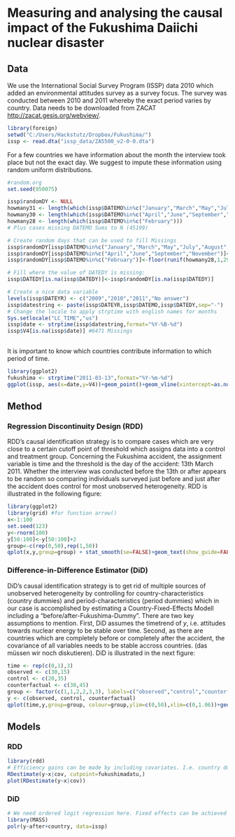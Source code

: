 # Measuring and analysing the causal impact of the Fukushima Daiichi nuclear disaster

## Data

We use the International Social Survey Program (ISSP) data 2010 which added an environmental attitudes survey as a survey focus. The survey was conducted between 2010 and 2011 whereby the exact period varies by country. Data needs to be downloaded from ZACAT <http://zacat.gesis.org/webview/>.

```r
library(foreign)
setwd("C:/Users/Hackstutz/Dropbox/Fukushima/")
issp <- read.dta("issp_data/ZA5500_v2-0-0.dta")
```

For a few countries we have information about the month the interview took place but not the exact day. We suggest to impute these information using random uniform distributions.

```r
#random.org
set.seed(950075)

issp$randomDY <- NULL
howmany31 <- length(which(issp$DATEMO%in%c("January","March","May","July","August","October","December")))
howmany30 <- length(which(issp$DATEMO%in%c("April","June","September","November")))
howmany28 <- length(which(issp$DATEMO%in%c("February")))
# Plus cases missing DATEMO Sums to N (45199)

# Create random days that can be used to fill Missings
issp$randomDY[issp$DATEMO%in%c("January","March","May","July","August","October","December")]<-floor(runif(howmany31,1,32))
issp$randomDY[issp$DATEMO%in%c("April","June","September","November")]<-floor(runif(howmany30,1,31))
issp$randomDY[issp$DATEMO%in%c("February")]<-floor(runif(howmany28,1,29))

# Fill where the value of DATEDY is missing:
issp$DATEDY[is.na(issp$DATEDY)]<-issp$randomDY[is.na(issp$DATEDY)]

# Create a nice data variable
levels(issp$DATEYR) <- c("2009","2010","2011","No answer")
issp$datestring <- paste(issp$DATEYR,issp$DATEMO,issp$DATEDY,sep="-")
# Change the locale to apply strptime with english names for months
Sys.setlocale("LC_TIME","us")
issp$date <- strptime(issp$datestring,format="%Y-%B-%d")
issp$V4[is.na(issp$date)] #6471 Missings
                              
```

It is important to know which countries contribute information to which period of time.

```r
library(ggplot2)
fukushima <- strptime("2011-03-13",format="%Y-%m-%d")
ggplot(issp, aes(x=date,y=V4))+geom_point()+geom_vline(xintercept=as.numeric(fukushima),color="red")
```

## Method

### Regression Discontinuity Design (RDD)

RDD's causal identification strategy is to compare cases which are very close to a certain cutoff point of threshold which assigns data into a control and treatment group. Concerning the Fukushima accident, the assignment variable is time and the threshold is the day of the accident: 13th March 2011. Whether the interview was conducted before the 13th or after appears to be random so comparing individuals surveyed just before and just after the accident does control for most unobserved heterogeneity. RDD is illustrated in the following figure:

```r
library(ggplot2)
library(grid) #for function arrow()
x<-1:100
set.seed(123)
y<-rnorm(100)
y[50:100]<-y[50:100]+2
group<-c(rep(0,50),rep(1,50))
qplot(x,y,group=group) + stat_smooth(se=FALSE)+geom_text(show_guide=FALSE,x=50,y=1.2,label="Treatment \neffect",color="black")+geom_segment(aes(x = 50, y = 1.5, xend = 50, yend = 2.2), arrow = arrow(),color="black")+geom_segment(aes(x = 50, y = 0.8, xend = 50, yend = 0.45), arrow = arrow(),color="black")+ggtitle("RDD Visualization")+theme_bw()
```

### Difference-in-Difference Estimator (DiD)

DiD's causal identification strategy is to get rid of multiple sources of unobserved heterogeneity by controlling for country-characteristics (country dummies) and period-characteristics (period dummies) which in our case is accomplished by estimating a Country-Fixed-Effects Modell including a "before/after-Fukushima-Dummy". There are two key assumptions to mention. First, DiD assumes the timetrend of $y$, i.e. attitudes towards nuclear energy to be stable over time. Second, as there are countries which are completely before or completely after the accident, the covariance of all variables needs to be stable accross countries. (das müssen wir noch diskutieren). DiD is illustrated in the next figure:

```r
time <- rep(c(0,1),3)
observed <- c(30,15)
control <- c(20,35)
counterfactual <- c(30,45)
group <- factor(c(1,1,2,2,3,3), labels=c("observed","control","counterfactual"))
y <- c(observed, control, counterfactual)
qplot(time,y,group=group, colour=group,ylim=c(0,50),xlim=c(0,1.06))+geom_line(size=1)+ggtitle("DiD Visualization")+geom_segment(aes(x = 1, y = 27, xend = 1, yend = 15.5), arrow = arrow(),color="black")+geom_segment(aes(x = 1, y = 33, xend = 1, yend = 44.5), arrow = arrow(),color="black")+geom_text(show_guide=FALSE,x=1,y=30,label="Treatment \neffect",color="black")+theme_bw()
```


## Models

### RDD

```r
library(rdd)
# Efficiency gains can be made by including covariates. I.e. country dummies. Good to think about a lot more...
RDestimate(y~x|cov, cutpoint=fukushimadatu,)
plot(RDestimate(y~x|cov))
```

### DiD

```r
# We need ordered logit regression here. Fixed effects can be achieved by including country-dummies.
library(MASS)
polr(y~after+country, data=issp)
```

